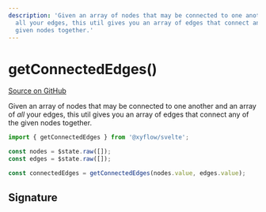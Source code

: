 ```yaml
---
description: 'Given an array of nodes that may be connected to one another and an array of
  all your edges, this util gives you an array of edges that connect any of the
  given nodes together.'
---
```


# getConnectedEdges()

[Source on GitHub](https://github.com/xyflow/xyflow/blob/main/packages/system/src/utils/graph.ts/#L327-L337)

Given an array of nodes that may be connected to one another and an array of
_all_ your edges, this util gives you an array of edges that connect any of the
given nodes together.

```js
import { getConnectedEdges } from '@xyflow/svelte';

const nodes = $state.raw([]);
const edges = $state.raw([]);

const connectedEdges = getConnectedEdges(nodes.value, edges.value);
```

## Signature

<APIDocs functionName="getConnectedEdges" />
